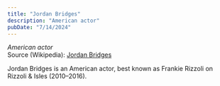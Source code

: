 ```yaml
---
title: "Jordan Bridges"
description: "American actor"
pubDate: "7/14/2024"
---
```


*American actor*  
Source (Wikipedia): [Jordan Bridges][1]

Jordan Bridges is an American actor, best known as Frankie Rizzoli on Rizzoli & Isles (2010–2016).

[1]: https://en.wikipedia.org/wiki/Jordan_Bridges
